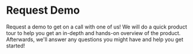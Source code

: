 

<span class='centered'>

# Request Demo

<div style='max-width: 60vw; margin: auto' class='centered'>

Request a demo to get on a call with one of us! 
We will do a quick product tour to help you get an in-depth and hands-on overview of the product. 
Afterwards, we'll answer any questions you might have and help you get started!

</div>

</span>





